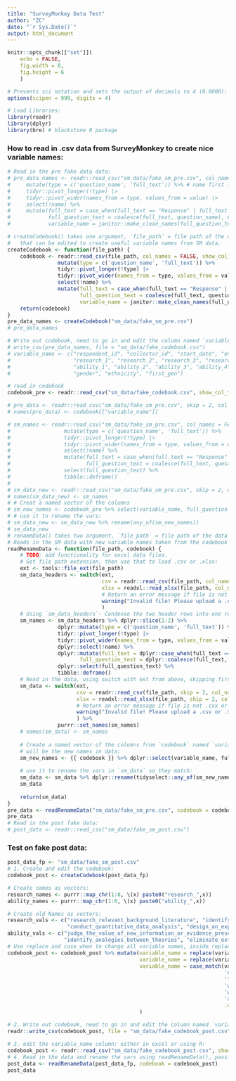 ```yaml
---
title: "SurveyMonkey Data Test"
author: "ZC"
date: "`r Sys.Date()`"
output: html_document
---
```


```r
knitr::opts_chunk[["set"]](
    echo = FALSE, 
    fig.width = 8,
    fig.height = 6
    )

# Prevents sci notation and sets the output of decimals to 4 (0.0000):
options(scipen = 999, digits = 4)

# Load Libraries:
library(readr)
library(dplyr)
library(bre) # blackstone R package
```


### How to read in .csv data from SurveyMonkey to create nice variable names:
```r
# Read in the pre fake data data:
# pre_data_names <- readr::read_csv("sm_data/fake_sm_pre.csv", col_names = FALSE, show_col_types = FALSE) %>% slice(1:2) %>%  # read in the first two lines of the .csv file
#     mutate(type = c('question_name', 'full_text')) %>% # name first line 'question_name', and second line 'full_text'
#     tidyr::pivot_longer(!type) |> 
#     tidyr::pivot_wider(names_from = type, values_from = value) |> 
#     select(!name) %>% 
#     mutate(full_text = case_when(full_text == "Response" | full_text == "Open-Ended Response" ~ NA_character_, TRUE ~ full_text), # turn "Response" to NA
#            full_question_text = coalesce(full_text, question_name), # combine two columns into new col, take first non-missing
#            variable_name = janitor::make_clean_names(full_question_text)) # create variable_name col

# createCodebook() takes one argument, `file_path` = file path of the data from SM to be read in, creates a partial codebook 
#   that can be edited to create useful variable names from SM data.
createCodebook <- function(file_path) {
    codebook <- readr::read_csv(file_path, col_names = FALSE, show_col_types = FALSE) %>% slice(1:2) %>%  
                mutate(type = c('question_name', 'full_text')) %>% 
                tidyr::pivot_longer(!type) |> 
                tidyr::pivot_wider(names_from = type, values_from = value) |> 
                select(!name) %>% 
                mutate(full_text = case_when(full_text == "Response" | full_text == "Open-Ended Response" ~ NA_character_, TRUE ~ full_text), # turn "Response" to NA
                       full_question_text = coalesce(full_text, question_name), # combine two columns into new col, take first non-missing, full_text, then question_name
                       variable_name = janitor::make_clean_names(full_question_text)) # make `variable_name` by cleaning names of new col `full_question_text`
    return(codebook)
}
pre_data_names <- createCodebook("sm_data/fake_sm_pre.csv")
# pre_data_names

# Write out codebook, need to go in and edit the column named `variable_name` manually:
# write_csv(pre_data_names, file = "sm_data/fake_codebook.csv")
# variable_name <- c("respondent_id", "collector_id", "start_date", "end_date", "ip_address", "email_address", "first_name", "last_name", "unique_id", "knowledge", 
#                    "research_1", "research_2", "research_3", "research_4", "research_5", "research_6", "research_7", "research_8", 
#                    "ability_1", "ability_2", "ability_3", "ability_4", "ability_5", "ability_6", 
#                    "gender", "ethnicity", "first_gen")

# read in codebook
codebook_pre <- readr::read_csv("sm_data/fake_codebook.csv", show_col_types = FALSE)

# pre_data <- readr::read_csv("sm_data/fake_sm_pre.csv", skip = 2, col_names = FALSE, show_col_types = FALSE) 
# names(pre_data) <- codebook[["variable_name"]]

# sm_names <- readr::read_csv("sm_data/fake_sm_pre.csv", col_names = FALSE, show_col_types = FALSE) %>% slice(1:2) %>%  
#                 mutate(type = c('question_name', 'full_text')) %>% 
#                 tidyr::pivot_longer(!type) |> 
#                 tidyr::pivot_wider(names_from = type, values_from = value) |> 
#                 select(!name) %>% 
#                 mutate(full_text = case_when(full_text == "Response" | full_text == "Open-Ended Response" ~ NA_character_, TRUE ~ full_text), # turn "Response" to NA
#                        full_question_text = coalesce(full_text, question_name)) %>%  # combine two columns into new col, take first non-missing, full_text, then question_name
#                 select(full_question_text) %>% 
#                 tibble::deframe()
# 
# sm_data_new <- readr::read_csv("sm_data/fake_sm_pre.csv", skip = 2, col_names = FALSE, show_col_types = FALSE) 
# names(sm_data_new) <- sm_names
# # Creat a named vector of the columns 
# sm_new_names <- codebook_pre %>% select(variable_name, full_question_text) %>% tibble::deframe()
# # use it to rename the vars:
# sm_data_new <- sm_data_new %>% rename(any_of(sm_new_names))
# sm_data_new
# renameData() takes two argument, `file_path` = file path of the data from SM to be read in and `codebook` = tibble of codebook from createCodebook() with column named `variable_name`, 
# Reads in the SM data with new variable names taken from the codebook df column named `variable_name`.
readRenameData <- function(file_path, codebook) {
    # TODO: add functionality for excel data files.
    # Get file path extension, then use that to load .csv or .xlsx:
    ext <- tools::file_ext(file_path)
    sm_data_headers <- switch(ext,
                              csv = readr::read_csv(file_path, col_names = FALSE, show_col_types = FALSE),
                              xlsx = readxl::read_xlsx(file_path, col_names = FALSE, show_col_types = FALSE),
                              # Return an error message if file is not .csx or .xlsx:
                              warning("Invalid file! Please upload a .csv or .xlsx file")
                              )
    # Using `sm_data_headers`- Condense the two header rows into one row and set as a character vector:
    sm_names <- sm_data_headers %>% dplyr::slice(1:2) %>%  
                dplyr::mutate(type = c('question_name', 'full_text')) %>% 
                tidyr::pivot_longer(!type) |> 
                tidyr::pivot_wider(names_from = type, values_from = value) |> 
                dplyr::select(!name) %>% 
                dplyr::mutate(full_text = dplyr::case_when(full_text == "Response" | full_text == "Open-Ended Response" ~ NA_character_, TRUE ~ full_text), # turn "Response" to NA
                       full_question_text = dplyr::coalesce(full_text, question_name)) %>%  # combine two columns into new col, take first non-missing, full_text, then question_name
                dplyr::select(full_question_text) %>% 
                tibble::deframe()
    # Read in the data, using switch with ext from above, skipping first 2 lines, and then set names using the vector `sm_names`:
    sm_data <- switch(ext,
                      csv = readr::read_csv(file_path, skip = 2, col_names = FALSE, show_col_types = FALSE),
                      xlsx = readxl::read_xlsx(file_path, skip = 2, col_names = FALSE, show_col_types = FALSE),
                      # Return an error message if file is not .csx or .xlsx:
                      warning("Invalid file! Please upload a .csv or .xlsx file")
                      ) %>% 
                purrr::set_names(sm_names) 
    # names(sm_data) <- sm_names
    
    # Create a named vector of the columns from `codebook` named `variable_name` and `full_question_text` where `variable_name` is the names and 
    # will be the new names in data:
    sm_new_names <- {{ codebook }} %>% dplyr::select(variable_name, full_question_text) %>% tibble::deframe()
    
    # use it to rename the vars in `sm_data` so they match:
    sm_data <- sm_data %>% dplyr::rename(tidyselect::any_of(sm_new_names))
    sm_data
    
    return(sm_data)
}
pre_data <- readRenameData("sm_data/fake_sm_pre.csv", codebook = codebook_pre)
pre_data
# Read in the post fake data:
# post_data <- readr::read_csv("sm_data/fake_sm_post.csv")

```
### Test on fake post data:
```r
post_data_fp <- "sm_data/fake_sm_post.csv"
# 1. Create and edit the codebook:
codebook_post <- createCodebook(post_data_fp)

# Create names as vectors:
research_names <- purrr::map_chr(1:8, \(x) paste0("research_",x))
ability_names <- purrr::map_chr(1:6, \(x) paste0("ability_",x))

# Create old Names as vectors:
research_vals <- c("research_relevant_background_literature", "identify_a_scientific_problem", "develop_testable_and_realistic_research_questions", "develop_a_falsifiable_hypothesis", 
                   "conduct_quantitative_data_analysis", "design_an_experiment_create_a_research_design", "interpret_findings_and_making_recommendations", "scientific_or_technical_writing")
ability_vals <- c("judge_the_value_of_new_information_or_evidence_presented_to_me", "approach_complex_issues_in_a_variety_of_ways", "weigh_both_sides_of_an_argument", 
                  "identify_analogies_between_theories", "eliminate_extraneous_variables_when_designing_experiments", "rephrase_the_arguments_of_others_in_my_own_words")
# Use replace and case_when to change all variable names, inside replace, select the old names using the _vals vectors and replace with the _names vectors:
codebook_post <- codebook_post %>% mutate(variable_name = replace(variable_name, variable_name %in% research_vals, research_names),
                                          variable_name = replace(variable_name, variable_name %in% ability_vals, ability_names),
                                          variable_name = case_match(variable_name,
                                                                     'custom_data_1' ~ "unique_id",
                                                                     'to_what_extent_are_you_knowledgeable_in_conducting_research_in_your_field_of_study' ~ "knowledge",
                                                                     'with_which_gender_do_you_most_closely_identify' ~ "gender",                                     
                                                                     'which_race_ethnicity_best_describes_you_please_choose_only_one' ~ "ethnicity",                   
                                                                     'are_you_a_first_generation_college_student' ~ "first_gen",
                                                                     .default = variable_name) # returns default value of the original variable 11:18
                                          )
                         
# 2. Write out codebook, need to go in and edit the column named `variable_name` manually:
readr::write_csv(codebook_post, file = "sm_data/fake_codebook_post.csv")

# 3. edit the variable_name column: either in excel or using R: 
codebook_post <- readr::read_csv("sm_data/fake_codebook_post.csv", show_col_types = FALSE)
# 4. Read in the data and rename the vars using readRenameData(), passing the file path and the codebook as a tibble:
post_data <- readRenameData(post_data_fp, codebook = codebook_post)
post_data
```

